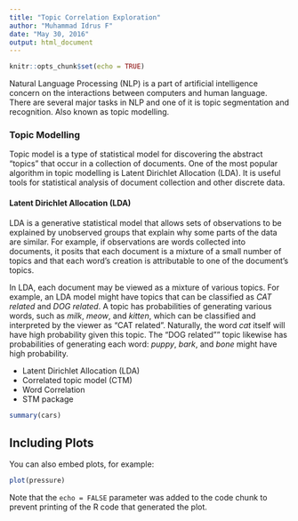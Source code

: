 ```yaml
---
title: "Topic Correlation Exploration"
author: "Muhammad Idrus F"
date: "May 30, 2016"
output: html_document
---
```


```r
knitr::opts_chunk$set(echo = TRUE)
```

Natural Language Processing (NLP) is a part of artificial intelligence concern on the interactions between computers and human language. There are several major tasks in NLP and one of it is topic segmentation and recognition. Also known as topic modelling. 

### Topic Modelling
Topic model is a type of statistical model for discovering the abstract "topics" that occur in a collection of documents. One of the most popular algorithm in topic modelling is Latent Dirichlet Allocation (LDA). It is useful tools for statistical analysis of document collection and other discrete data.

#### Latent Dirichlet Allocation (LDA)
LDA is a generative statistical model that allows sets of observations to be explained by unobserved groups that explain why some parts of the data are similar. For example, if observations are words collected into documents, it posits that each document is a mixture of a small number of topics and that each word's creation is attributable to one of the document's topics.

In LDA, each document may be viewed as a mixture of various topics. For example, an LDA model might have topics that can be classified as *CAT related* and *DOG related*. A topic has probabilities of generating various words, such as _milk_, _meow_, and _kitten_, which can be classified and interpreted by the viewer as "CAT related". Naturally, the word _cat_ itself will have high probability given this topic. The "DOG related"" topic likewise has probabilities of generating each word: _puppy_, _bark_, and _bone_ might have high probability.



* Latent Dirichlet Allocation (LDA)
* Correlated topic model (CTM)
* Word Correlation
* STM package

```r
summary(cars)
```

## Including Plots

You can also embed plots, for example:

```r
plot(pressure)
```

Note that the `echo = FALSE` parameter was added to the code chunk to prevent printing of the R code that generated the plot.
